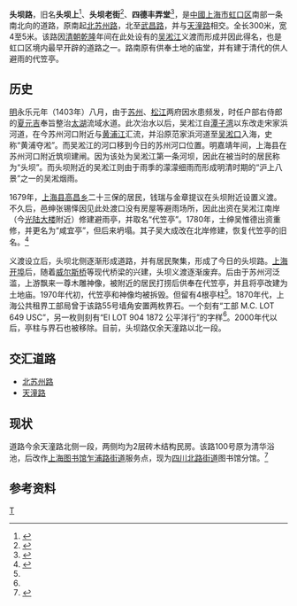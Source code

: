 {{Infobox China Road
|路牌类型=Shanghai
|中文道路名称=头坝路
|道路英文名=Touba Rd.
|走向1=北
|走向2=南
|走向1(E)=N
|走向2(E)=S
|图片=
|图片说明=
|道路属性= 市区道路
|道路总长度=0.3
|车速限制=0
|所在地区={{CHN}}[[上海市|上海市]][[虹口区|虹口区]]
|起点=[[北苏州路|北苏州路]]
|终点=[[武昌路_(上海)|武昌路]]309弄
|道路命名日期=1930年
|命名缘由=吴淞江第一条坝
|道路旧名=头坝上
|道路动工日期=早于1843年
}}

'''头坝路'''，旧名'''头坝上'''<ref>{{cite book|author=盛致和 |coauthors=顾延培 |title=《上海市地名交通指南》 |page=92 |publisher=上海文化出版社 |location=上海市绍兴路74号 |unified=17077·3034 |date=1987年7月}}</ref>、'''头坝老街'''<ref>{{cite web |url=http://www.shtong.gov.cn/newsite/node2/node2245/node70862/node70875/node70882/node70891/userobject1ai73584.html |language=zh |title=上海地名志>>附录>>三、市区旧今路名对照表>>5画 |publisher=上海地方志办公室 |accessdate=2014-01-19 |archive-date=2016-03-27 |archive-url=https://web.archive.org/web/20160327115734/http://www.shtong.gov.cn/Newsite/node2/node2245/node70862/node70875/node70882/node70891/userobject1ai73584.html |dead-url=no }}</ref>、'''四德丰弄堂'''<ref name="tbl">{{cite book|author=上海市虹口区人民政府 |title=《上海市虹口区地名志》 |publisher=百家出版社 |location=上海市绍兴路5号 |page=274 |isbn=7805760055 |date=1989年9月}}</ref>，是[[中華人民共和國|中國]][[上海市|上海市]][[虹口区|虹口区]]南部一条南北向的道路，原南起[[北苏州路|北苏州路]]，北至[[武昌路|武昌路]]，并与[[天潼路|天潼路]]相交。全长300米，宽4至5米。该路因[[清朝|清朝]][[乾隆|乾隆]]年间在此处设有的[[吴淞江|吴淞江]]义渡而形成并因此得名，也是虹口区境内最早开辟的道路之一。路南原有供奉土地的庙堂，并有建于清代的供人避雨的代笠亭。

==历史==
[[明朝|明]]永乐元年（1403年）八月，由于[[苏州府|苏州]]、[[松江府|松江]]两府因水患频发，时任户部右侍郎的[[夏元吉|夏元吉]]奉旨整治[[太湖|太湖]]流域水道。此次治水以后，吴淞江自[[潭子湾|潭子湾]]以东改走宋家浜河道，在今苏州河口附近与[[黄浦江|黄浦江]]汇流，并沿原范家浜河道至[[吴淞口|吴淞口]]入海，史称“黄浦夺淞”。而吴淞江的河口移到今日的苏州河口位置。明嘉靖年间，上海县在苏州河口附近筑坝建闸。因为该处为吴淞江第一条河坝，因此在被当时的居民称为“头坝”。而头坝附近的吴淞江则由于雨季的濛濛细雨而形成明清时期的“沪上八景”之一的吴淞烟雨。

1679年，[[上海县|上海县]][[高昌乡_(上海)|高昌乡]]二十三保的居民，钱瑞与金章提议在头坝附近设置义渡。不久后，邑绅张锡怿因见此处渡口没有房屋等避雨场所，因此出资在吴淞江南岸（今[[光陆大楼|光陆大楼]]附近）修建避雨亭，并取名“代笠亭”。1780年，士绅吴惟德出资重修，并更名为“咸宜亭”，但后来坍塌。其子吴大成改在北岸修建，恢复代笠亭的旧名。<ref name="tb1">{{cite book|author=上海市虹口区人民政府 |title=《上海市虹口区地名志》 |publisher=百家出版社 |location=上海市绍兴路5号 |page=358 |isbn=7805760055 |date=1989年9月}}</ref>

义渡设立后，头坝北侧逐渐形成道路，并有居民聚集，形成了今日的头坝路。[[上海开埠|上海开埠]]后，随着[[外白渡桥|威尔斯桥]]等现代桥梁的兴建，头坝义渡逐渐废弃。后由于苏州河泛滥，上游飘来一尊木雕神像，被附近的居民打捞后供奉在代笠亭，并且将亭改建为土地庙。1970年代初，代笠亭和神像均被拆毁。但留有4根亭柱<ref name="tb1"/>。1870年代，上海公共租界工部局曾于该路55号墙角安置两枚界石。一个刻有“工部 M.C. LOT 649 USC”，另一枚则刻有“EI LOT 904 1872 公平洋行”的字样<ref name="tbl"/>。2000年代以后，亭柱与界石也被移除。目前，头坝路仅余天潼路以北一段。

==交汇道路==
*[[北苏州路|北苏州路]]
*[[天潼路|天潼路]]

==现状==
道路今余天潼路北侧一段，两侧均为2层砖木结构民房。该路100号原为清华浴池，后改作[[上海图书馆|上海图书馆]][[乍浦路街道|乍浦路街道]]服务点，现为[[四川北路街道|四川北路街道]]图书馆分馆。<ref>{{cite web |url=http://sh.xinmin.cn/minsheng/2010/01/04/3244834.html |language=zh |title=上海市中心图书馆及基层服务点"一卡通"布点一览表 |publisher=新民网 |date=2010-01-04 |accessdate=2014-01-19 |deadurl=yes |archiveurl=https://web.archive.org/web/20140202132322/http://sh.xinmin.cn/minsheng/2010/01/04/3244834.html |archivedate=2014-02-02 }}</ref>

==参考资料==
{{注脚}}

[[分类:上海道路|T]]
